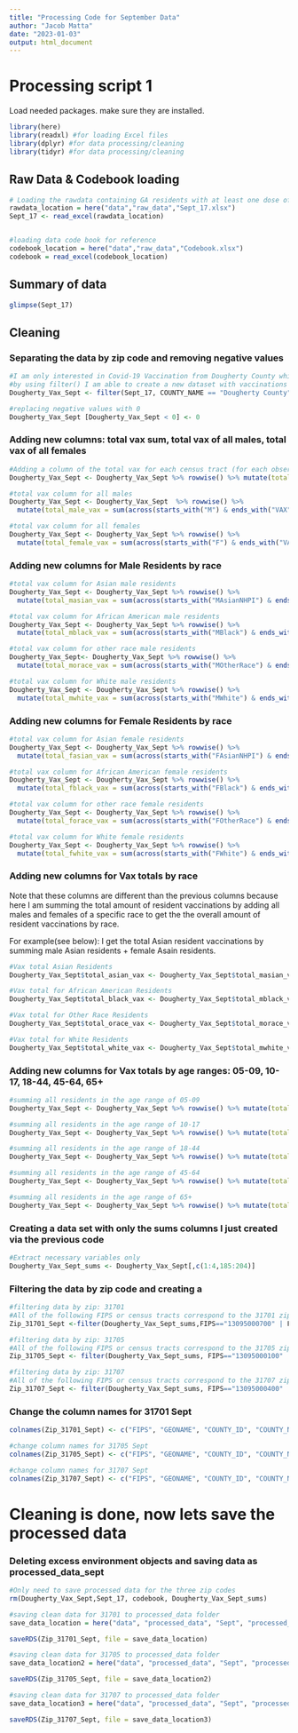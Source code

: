 ```yaml
---
title: "Processing Code for September Data"
author: "Jacob Matta"
date: "2023-01-03"
output: html_document
---
```


# Processing script 1

Load needed packages. make sure they are installed.

```r
library(here)
library(readxl) #for loading Excel files
library(dplyr) #for data processing/cleaning
library(tidyr) #for data processing/cleaning
```

## Raw Data & Codebook loading

```r
# Loading the rawdata containing GA residents with at least one dose of the Covid-19 vaccine
rawdata_location = here("data","raw_data","Sept_17.xlsx")
Sept_17 <- read_excel(rawdata_location)


#loading data code book for reference 
codebook_location = here("data","raw_data","Codebook.xlsx")
codebook = read_excel(codebook_location)
```

## Summary of data

```r
glimpse(Sept_17)
```

## Cleaning

### Separating the data by zip code and removing negative values

```r
#I am only interested in Covid-19 Vaccination from Dougherty County which contains the target zip codes of 31701, 31705 and 31707
#by using filter() I am able to create a new dataset with vaccinations from Dougherty County 
Dougherty_Vax_Sept <- filter(Sept_17, COUNTY_NAME == "Dougherty County")  

#replacing negative values with 0
Dougherty_Vax_Sept [Dougherty_Vax_Sept < 0] <- 0  
```

### Adding new columns: total vax sum, total vax of all males, total vax of all females

```r
#Adding a column of the total vax for each census tract (for each observation)  
Dougherty_Vax_Sept <- Dougherty_Vax_Sept %>% rowwise() %>% mutate(total_vax_Sept = sum(across(ends_with("VAX")), na.rm = T))  

#total vax column for all males
Dougherty_Vax_Sept <- Dougherty_Vax_Sept  %>% rowwise() %>%   
  mutate(total_male_vax = sum(across(starts_with("M") & ends_with("VAX")), na.rm = T)) 

#total vax column for all females
Dougherty_Vax_Sept <- Dougherty_Vax_Sept %>% rowwise() %>%   
  mutate(total_female_vax = sum(across(starts_with("F") & ends_with("VAX")), na.rm = T))

```

### Adding new columns for Male Residents by race

```r
#total vax column for Asian male residents 
Dougherty_Vax_Sept <- Dougherty_Vax_Sept %>% rowwise() %>%   
  mutate(total_masian_vax = sum(across(starts_with("MAsianNHPI") & ends_with("VAX")), na.rm = T))

#total vax column for African American male residents
Dougherty_Vax_Sept <- Dougherty_Vax_Sept %>% rowwise() %>%   
  mutate(total_mblack_vax = sum(across(starts_with("MBlack") & ends_with("VAX")), na.rm = T))

#total vax column for other race male residents
Dougherty_Vax_Sept<- Dougherty_Vax_Sept %>% rowwise() %>%   
  mutate(total_morace_vax = sum(across(starts_with("MOtherRace") & ends_with("VAX")), na.rm = T))  

#total vax column for White male residents 
Dougherty_Vax_Sept <- Dougherty_Vax_Sept %>% rowwise() %>%   
  mutate(total_mwhite_vax = sum(across(starts_with("MWhite") & ends_with("VAX")), na.rm = T))

```

### Adding new columns for Female Residents by race

```r
#total vax column for Asian female residents    
Dougherty_Vax_Sept <- Dougherty_Vax_Sept %>% rowwise() %>%   
  mutate(total_fasian_vax = sum(across(starts_with("FAsianNHPI") & ends_with("VAX")), na.rm = T))  

#total vax column for African American female residents
Dougherty_Vax_Sept <- Dougherty_Vax_Sept %>% rowwise() %>%   
  mutate(total_fblack_vax = sum(across(starts_with("FBlack") & ends_with("VAX")), na.rm = T))  

#total vax column for other race female residents
Dougherty_Vax_Sept <- Dougherty_Vax_Sept %>% rowwise() %>%   
  mutate(total_forace_vax = sum(across(starts_with("FOtherRace") & ends_with("VAX")), na.rm = T))  

#total vax column for White female residents 
Dougherty_Vax_Sept <- Dougherty_Vax_Sept %>% rowwise() %>%   
  mutate(total_fwhite_vax = sum(across(starts_with("FWhite") & ends_with("VAX")), na.rm = T))  
```

### Adding new columns for Vax totals by race

Note that these columns are different than the previous columns because here I am summing the total amount of resident vaccinations by adding all males and females of a specific race to get the the overall amount of resident vaccinations by race.

For example(see below): I get the total Asian resident vaccinations by summing male Asian residents + female Asain residents.

```r
#Vax total Asian Residents
Dougherty_Vax_Sept$total_asian_vax <- Dougherty_Vax_Sept$total_masian_vax + Dougherty_Vax_Sept$total_fasian_vax

#Vax total for African American Residents 
Dougherty_Vax_Sept$total_black_vax <- Dougherty_Vax_Sept$total_mblack_vax + Dougherty_Vax_Sept$total_fblack_vax  

#Vax total for Other Race Residents
Dougherty_Vax_Sept$total_orace_vax <- Dougherty_Vax_Sept$total_morace_vax + Dougherty_Vax_Sept$total_forace_vax  

#Vax total for White Residents
Dougherty_Vax_Sept$total_white_vax <- Dougherty_Vax_Sept$total_mwhite_vax + Dougherty_Vax_Sept$total_fwhite_vax  
```

### Adding new columns for Vax totals by age ranges: 05-09, 10-17, 18-44, 45-64, 65+

```r
#summing all residents in the age range of 05-09
Dougherty_Vax_Sept <- Dougherty_Vax_Sept %>% rowwise() %>% mutate(total_05_09_vax = sum(FAsianNHPI_05_09_VAX, MAsianNHPI_05_09_VAX, UAsianNHPI_05_09_VAX,FBlack_05_09_VAX, MBlack_05_09_VAX, UBlack_05_09_VAX,FNone_05_09_VAX, MNone_05_09_VAX, UNone_05_09_VAX,FOtherRace_05_09_VAX, MOtherRace_05_09_VAX, UOtherRace_05_09_VAX,FWhite_05_09_VAX, MWhite_05_09_VAX, UWhite_05_09_VAX, na.rm = T))  

#summing all residents in the age range of 10-17
Dougherty_Vax_Sept <- Dougherty_Vax_Sept %>% rowwise() %>% mutate(total_10_17_vax = sum(FAsianNHPI_10_17_VAX, MAsianNHPI_10_17_VAX, UAsianNHPI_10_17_VAX,FBlack_10_17_VAX, MBlack_10_17_VAX, UBlack_10_17_VAX,FNone_10_17_VAX, MNone_10_17_VAX, UNone_10_17_VAX,FOtherRace_10_17_VAX, MOtherRace_10_17_VAX, UOtherRace_10_17_VAX,FWhite_10_17_VAX, MWhite_10_17_VAX, UWhite_10_17_VAX, na.rm = T))  

#summing all residents in the age range of 18-44
Dougherty_Vax_Sept <- Dougherty_Vax_Sept %>% rowwise() %>% mutate(total_18_44_vax = sum(FAsianNHPI_18_44_VAX, MAsianNHPI_18_44_VAX, UAsianNHPI_18_44_VAX,FBlack_18_44_VAX, MBlack_18_44_VAX, UBlack_18_44_VAX,FNone_18_44_VAX, MNone_18_44_VAX, UNone_18_44_VAX,FOtherRace_18_44_VAX, MOtherRace_18_44_VAX, UOtherRace_18_44_VAX,FWhite_18_44_VAX, MWhite_18_44_VAX, UWhite_18_44_VAX, na.rm = T))  

#summing all residents in the age range of 45-64
Dougherty_Vax_Sept <- Dougherty_Vax_Sept %>% rowwise() %>% mutate(total_45_64_vax = sum(FAsianNHPI_45_64_VAX, MAsianNHPI_45_64_VAX, UAsianNHPI_45_64_VAX,FBlack_45_64_VAX, MBlack_45_64_VAX, UBlack_45_64_VAX,FNone_45_64_VAX, MNone_45_64_VAX, UNone_45_64_VAX,FOtherRace_45_64_VAX, MOtherRace_45_64_VAX, UOtherRace_45_64_VAX,FWhite_45_64_VAX, MWhite_45_64_VAX, UWhite_45_64_VAX, na.rm = T))  

#summing all residents in the age range of 65+ 
Dougherty_Vax_Sept <- Dougherty_Vax_Sept %>% rowwise() %>% mutate(total_65Plus_vax = sum(FAsianNHPI_65Plus_VAX, MAsianNHPI_65Plus_VAX, UAsianNHPI_65Plus_VAX,FBlack_65Plus_VAX, MBlack_65Plus_VAX, UBlack_65Plus_VAX,FNone_65Plus_VAX, MNone_65Plus_VAX, UNone_65Plus_VAX,FOtherRace_65Plus_VAX, MOtherRace_65Plus_VAX, UOtherRace_65Plus_VAX,FWhite_65Plus_VAX, MWhite_65Plus_VAX, UWhite_65Plus_VAX, na.rm = T))  

```

### Creating a data set with only the sums columns I just created via the previous code

```r
#Extract necessary variables only  
Dougherty_Vax_Sept_sums <- Dougherty_Vax_Sept[,c(1:4,185:204)]  
```

### Filtering the data by zip code and creating a

```r
#filtering data by zip: 31701  
#All of the following FIPS or census tracts correspond to the 31701 zip code
Zip_31701_Sept <-filter(Dougherty_Vax_Sept_sums,FIPS=="13095000700" | FIPS=="13095000800" | FIPS=="13095001403" | FIPS=="13095001500" | FIPS=="13095010601" | FIPS=="13095011300" | FIPS=="13095011400" | FIPS=="13095010602")  

#filtering data by zip: 31705  
#All of the following FIPS or census tracts correspond to the 31705 zip code
Zip_31705_Sept <- filter(Dougherty_Vax_Sept_sums, FIPS=="13095000100" | FIPS=="13095000200" | FIPS=="13095010302" | FIPS=="13095010700" | FIPS=="13095010900" | FIPS=="13095011000" | FIPS=="13095011200" | FIPS=="13095011600")  

#filtering data by zip: 31707  
#All of the following FIPS or census tracts correspond to the 31707 zip code
Zip_31707_Sept <- filter(Dougherty_Vax_Sept_sums, FIPS=="13095000400" | FIPS=="13095000501" | FIPS=="13095000502" | FIPS=="13095000600" | FIPS=="13095000900" | FIPS=="13095001000" | FIPS=="13095001100")  

```

### Change the column names for 31701 Sept

```r
colnames(Zip_31701_Sept) <- c("FIPS", "GEONAME", "COUNTY_ID", "COUNTY_NAME", "total_vax_Sept_17", "total_male_vax_Sept_17", "total_female_vax_Sept_17", "total_masian_vax_Sept_17", "total_mblack_vax_Sept_17", "total_morace_vax_Sept_17", "total_mwhite_vax_Sept_17", "total_fasian_vax_Sept_17", "total_fblack_vax_Sept_17", "total_forace_vax_Sept_17", "total_fwhite_vax_Sept_17", "total_asian_vax_Sept_17","total_black_vax_Sept_17", "total_orace_vax_Sept_17", "total_white_vax_Sept_17", "total_05_09_vax_Sept_17", "total_10_17_vax_Sept_17", "total_18_44_vax_Sept_17", "total_45_64_vax_Sept_17", "total_65Plus_vax_Sept_17") 

#change column names for 31705 Sept  
colnames(Zip_31705_Sept) <- c("FIPS", "GEONAME", "COUNTY_ID", "COUNTY_NAME", "total_vax_Sept_17", "total_male_vax_Sept_17", "total_female_vax_Sept_17", "total_masian_vax_Sept_17", "total_mblack_vax_Sept_17", "total_morace_vax_Sept_17", "total_mwhite_vax_Sept_17", "total_fasian_vax_Sept_17", "total_fblack_vax_Sept_17", "total_forace_vax_Sept_17", "total_fwhite_vax_Sept_17", "total_asian_vax_Sept_17","total_black_vax_Sept_17", "total_orace_vax_Sept_17", "total_white_vax_Sept_17", "total_05_09_vax_Sept_17", "total_10_17_vax_Sept_17", "total_18_44_vax_Sept_17", "total_45_64_vax_Sept_17", "total_65Plus_vax_Sept_17") 

#change column names for 31707 Sept  
colnames(Zip_31707_Sept) <- c("FIPS", "GEONAME", "COUNTY_ID", "COUNTY_NAME", "total_vax_Sept_17", "total_male_vax_Sept_17", "total_female_vax_Sept_17", "total_masian_vax_Sept_17", "total_mblack_vax_Sept_17", "total_morace_vax_Sept_17", "total_mwhite_vax_Sept_17", "total_fasian_vax_Sept_17", "total_fblack_vax_Sept_17", "total_forace_vax_Sept_17", "total_fwhite_vax_Sept_17", "total_asian_vax_Sept_17","total_black_vax_Sept_17", "total_orace_vax_Sept_17", "total_white_vax_Sept_17", "total_05_09_vax_Sept_17", "total_10_17_vax_Sept_17", "total_18_44_vax_Sept_17", "total_45_64_vax_Sept_17", "total_65Plus_vax_Sept_17") 

```

# Cleaning is done, now lets save the processed data 

### Deleting excess environment objects and saving data as processed_data_sept
```r
#Only need to save processed data for the three zip codes
rm(Dougherty_Vax_Sept,Sept_17, codebook, Dougherty_Vax_Sept_sums) 

#saving clean data for 31701 to processed_data folder
save_data_location = here("data", "processed_data", "Sept", "processed_data_31701_Sept.rds")

saveRDS(Zip_31701_Sept, file = save_data_location)

#saving clean data for 31705 to processed_data folder
save_data_location2 = here("data", "processed_data", "Sept", "processed_data_31705_Sept.rds")

saveRDS(Zip_31705_Sept, file = save_data_location2)

#saving clean data for 31707 to processed_data folder
save_data_location3 = here("data", "processed_data", "Sept", "processed_data_31707_Sept.rds")

saveRDS(Zip_31707_Sept, file = save_data_location3)

```
